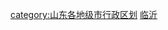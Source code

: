 {{catmore|临沂市|山东省临沂市}}
[[category:山东各地级市行政区划|category:山东各地级市行政区划]]
[[category:临沂|]]
<br>{{hideh
|Head = 临沂各区县所辖乡镇与街道
|FrameStyle   = border:solid 1px #0000ff;
|HeadStyle    = text-align:left;background:transparent;
|ContentStyle = background: #FFFFE0;
}}
{{edit|Template:临沂市兰山区行政区划}}{{临沂市兰山区行政区划|state=expanded}}<br>
{{edit|Template:临沂市罗庄区行政区划}}{{临沂市罗庄区行政区划|state=expanded}}<br>
{{edit|Template:临沂市河东区行政区划}}{{临沂市河东区行政区划|state=expanded}}<br>
{{edit|Template:沂南县行政区划}}{{沂南县行政区划|state=expanded}}<br>
{{edit|Template:郯城县行政区划}}{{郯城县行政区划|state=expanded}}<br>
{{edit|Template:沂水县行政区划}}{{沂水县行政区划|state=expanded}}<br>
{{edit|Template:苍山县行政区划}}{{苍山县行政区划|state=expanded}}<br>
{{edit|Template:费县行政区划}}{{费县行政区划|state=expanded}}<br>
{{edit|Template:平邑县行政区划}}{{平邑县行政区划|state=expanded}}<br>
{{edit|Template:莒南县行政区划}}{{莒南县行政区划|state=expanded}}<br>
{{edit|Template:蒙阴县行政区划}}{{蒙阴县行政区划|state=expanded}}<br>
{{edit|Template:临沭县行政区划}}{{临沭县行政区划|state=expanded}}<br>
{{hidef}}